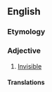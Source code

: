 ==English==

===Etymology===
{{prefix|en|un|visible}}

===Adjective===
{{en-adj}}

# {{lb|en|archaic}} [[invisible|Invisible]]

====Translations====
{{trans-see|invisible}}